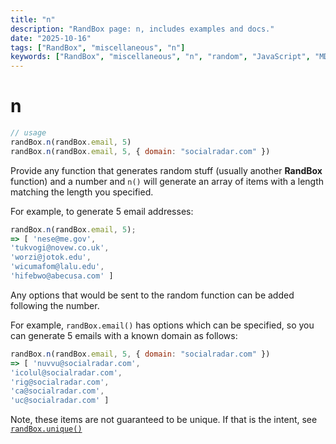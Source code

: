 ```yaml
---
title: "n"
description: "RandBox page: n, includes examples and docs."
date: "2025-10-16"
tags: ["RandBox", "miscellaneous", "n"]
keywords: ["RandBox", "miscellaneous", "n", "random", "JavaScript", "MDX"]
---
```


# n

```js
// usage
randBox.n(randBox.email, 5)
randBox.n(randBox.email, 5, { domain: "socialradar.com" })
```

Provide any function that generates random stuff (usually another **RandBox** function) and a number and `n()` will generate an array of items with a length matching the length you specified.

For example, to generate 5 email addresses:

```js
randBox.n(randBox.email, 5);
=> [ 'nese@me.gov',
'tukvogi@novew.co.uk',
'worzi@jotok.edu',
'wicumafom@lalu.edu',
'hifebwo@abecusa.com' ]
```

Any options that would be sent to the random function can be added following the number.

For example, `randBox.email()` has options which can be specified, so you can generate 5 emails with a known domain as follows:

```js
randBox.n(randBox.email, 5, { domain: "socialradar.com" })
=> [ 'nuvvu@socialradar.com',
'icolul@socialradar.com',
'rig@socialradar.com',
'ca@socialradar.com',
'uc@socialradar.com' ]
```

Note, these items are not guaranteed to be unique. If that is the intent, see [`randBox.unique()`](http://randbox.com/#unique)
